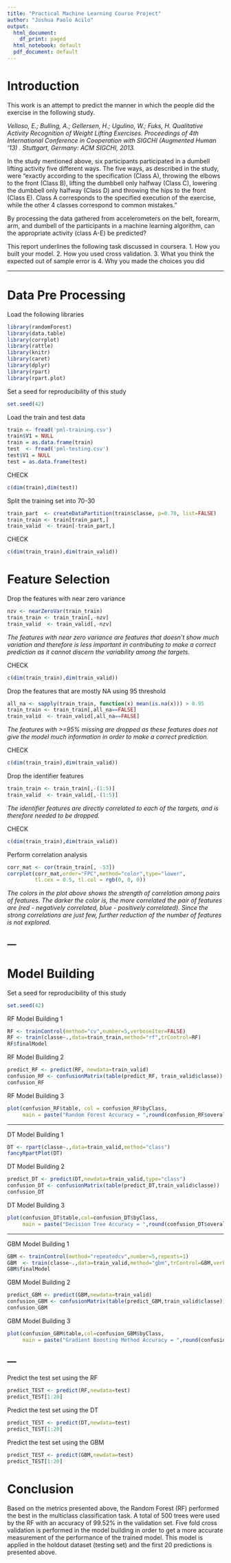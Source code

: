 ---
title: "Practical Machine Learning Course Project"
author: "Joshua Paolo Acilo"
output:
  html_document:
    df_print: paged
  html_notebook: default
  pdf_document: default
---

# Introduction

This work is an attempt to predict the manner in which the people did the exercise in the following study.

*Velloso, E.; Bulling, A.; Gellersen, H.; Ugulino, W.; Fuks, H. Qualitative Activity Recognition of Weight Lifting Exercises. Proceedings of 4th International Conference in Cooperation with SIGCHI (Augmented Human '13) . Stuttgart, Germany: ACM SIGCHI, 2013.*

In the study mentioned above, six participants participated in a dumbell lifting activity five different ways. The five ways, as described in the study, were "exactly according to the specification (Class A), throwing the elbows to the front (Class B), lifting the dumbbell only halfway (Class C), lowering the dumbbell only halfway (Class D) and throwing the hips to the front (Class E). Class A corresponds to the specified execution of the exercise, while the other 4 classes correspond to common mistakes."

By processing the data gathered from accelerometers on the belt, forearm, arm, and dumbell of the participants in a machine learning algorithm, can the appropriate activity (class A-E) be predicted?

This report underlines the following task discussed in coursera.
1. How you built your model.
2. How you used cross validation.
3. What you think the expected out of sample error is
4. Why you made the choices you did


---

# Data Pre Processing

Load the following libraries
```{r,warning=F,message=F,echo=F}
library(randomForest)
library(data.table)
library(corrplot)
library(rattle)
library(knitr)
library(caret)
library(dplyr)
library(rpart)
library(rpart.plot)
```

Set a seed for reproducibility of this study
```{r}
set.seed(42)
```

Load the train and test data
```{r}
train <- fread('pml-training.csv')
train$V1 = NULL
train = as.data.frame(train)
test  <- fread('pml-testing.csv')
test$V1 = NULL
test = as.data.frame(test)
```

CHECK
```{r}
c(dim(train),dim(test))
```

Split the training set into 70-30
```{r}
train_part  <- createDataPartition(train$classe, p=0.70, list=FALSE)
train_train <- train[train_part,]
train_valid  <- train[-train_part,]
```

CHECK
```{r}
c(dim(train_train),dim(train_valid))
```

# Feature Selection

Drop the features with near zero variance
```{r}
nzv <- nearZeroVar(train_train)
train_train <- train_train[,-nzv]
train_valid  <- train_valid[,-nzv]
```
*The features with near zero variance are features that doesn't show much variation and therefore is less important in contributing to make a correct prediction as it cannot discern the variability among the targets.*

CHECK
```{r}
c(dim(train_train),dim(train_valid))
```


Drop the features that are mostly NA using 95 threshold
```{r}
all_na <- sapply(train_train, function(x) mean(is.na(x))) > 0.95
train_train <- train_train[,all_na==FALSE]
train_valid  <- train_valid[,all_na==FALSE]
```
*The features with >=95% missing are dropped as these features does not give the model much information in order to make a correct prediction.*

CHECK
```{r}
c(dim(train_train),dim(train_valid))
```

Drop the identifier features
```{r}
train_train <- train_train[,-(1:5)]
train_valid  <- train_valid[,-(1:5)]
```
*The identifier features are directly correlated to each of the targets, and is therefore needed to be dropped.*


CHECK
```{r}
c(dim(train_train),dim(train_valid))
```

Perform correlation analysis
```{r}
corr_mat <- cor(train_train[, -53])
corrplot(corr_mat,order="FPC",method="color",type="lower", 
         tl.cex = 0.5, tl.col = rgb(0, 0, 0))
```
*The colors in the plot above shows the strength of correlation among pairs of features. The darker the color is, the more correlated the pair of features are (red - negatively correlated, blue - positively correlated). Since the strong correlations are just few, further reduction of the number of features is not explored.*


---
---

# Model Building

Set a seed for reproducibility of this study
```{r}
set.seed(42)
```

RF Model Building 1
```{r}
RF <- trainControl(method="cv",number=5,verboseIter=FALSE)
RF <- train(classe~.,data=train_train,method="rf",trControl=RF)
RF$finalModel
```

RF Model Building 2
```{r}
predict_RF <- predict(RF, newdata=train_valid)
confusion_RF <- confusionMatrix(table(predict_RF, train_valid$classe))
confusion_RF
```

RF Model Building 3
```{r}
plot(confusion_RF$table, col = confusion_RF$byClass, 
     main = paste("Random Forest Accuracy = ",round(confusion_RF$overall['Accuracy'], 4)))
```


---

DT Model Building 1
```{r}
DT <- rpart(classe~.,data=train_valid,method="class")
fancyRpartPlot(DT)
```

DT Model Building 2
```{r}
predict_DT <- predict(DT,newdata=train_valid,type="class")
confusion_DT <- confusionMatrix(table(predict_DT,train_valid$classe))
confusion_DT
```

DT Model Building 3
```{r}
plot(confusion_DT$table,col=confusion_DT$byClass, 
     main = paste("Decision Tree Accuracy = ",round(confusion_DT$overall['Accuracy'], 4)))
```


---

GBM Model Building 1
```{r}
GBM <- trainControl(method="repeatedcv",number=5,repeats=1)
GBM  <- train(classe~.,data=train_valid,method="gbm",trControl=GBM,verbose=FALSE)
GBM$finalModel
```


GBM Model Building 2
```{r}
predict_GBM <- predict(GBM,newdata=train_valid)
confusion_GBM <- confusionMatrix(table(predict_GBM,train_valid$classe))
confusion_GBM
```

GBM Model Building 3
```{r}
plot(confusion_GBM$table,col=confusion_GBM$byClass, 
     main = paste("Gradient Boosting Method Accuracy = ",round(confusion_GBM$overall['Accuracy'], 4)))
```


---
---


Predict the test set using the RF
```{r}
predict_TEST <- predict(RF,newdata=test)
predict_TEST[1:20]
```

Predict the test set using the DT
```{r}
predict_TEST <- predict(DT,newdata=test)
predict_TEST[1:20]
```


Predict the test set using the GBM
```{r}
predict_TEST <- predict(GBM,newdata=test)
predict_TEST[1:20]
```


# Conclusion

Based on the metrics presented above, the Random Forest (RF) performed the best in the multiclass classification task. A total of 500 trees were used by the RF with an accuracy of 99.52% in the validation set. Five fold cross validation is performed in the model building in order to get a more accurate measurement of the performance of the trained model. This model is applied in the holdout dataset (testing set) and the first 20 predictions is presented above. 

